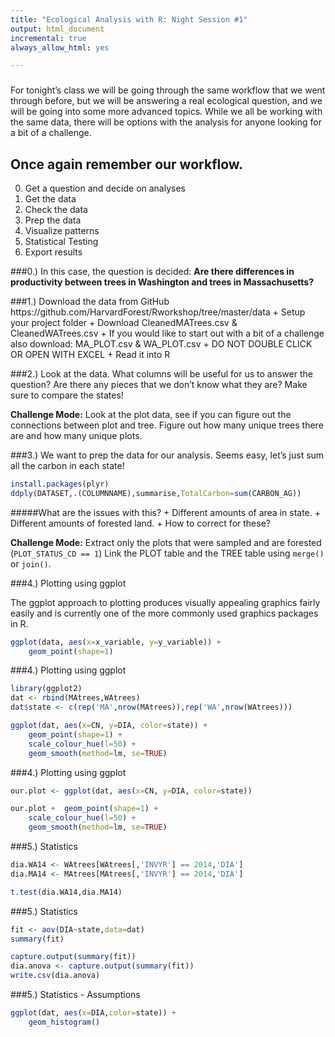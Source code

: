 ```yaml
---
title: "Ecological Analysis with R: Night Session #1"
output: html_document
incremental: true
always_allow_html: yes

---
```

###
For tonight's class we will be going through the same workflow that we went through before, but we will be answering a real ecological question, and we will be going into some more advanced topics.
While we all be working with the same data, there will be options with the analysis for anyone looking for a bit of a challenge.

## Once again remember our workflow.
0. Get a question and decide on analyses
1. Get the data
2. Check the data
3. Prep the data
4. Visualize patterns
5. Statistical Testing
6. Export results


###0.) In this case, the question is decided: __Are there differences in productivity between trees in Washington and trees in Massachusetts?__

###1.) Download the data from GitHub https://github.com/HarvardForest/Rworkshop/tree/master/data
    + Setup your project folder 
    + Download CleanedMATrees.csv & CleanedWATrees.csv
	+ If you would like to start out with a bit of a challenge also download: MA_PLOT.csv & WA_PLOT.csv
	+ DO NOT DOUBLE CLICK OR OPEN WITH EXCEL
	+ Read it into R 


###2.) 	Look at the data.  What columns will be useful for us to answer the question? Are there any pieces that we don't know what they are? Make sure to compare the states!

__Challenge Mode:__
Look at the plot data, see if you can figure out the connections between plot and tree. Figure out how many unique trees there are and how many unique plots.


###3.)   We want to prep the data for our analysis. Seems easy, let's just sum all the carbon in each state! 

``` r

install.packages(plyr)
ddply(DATASET,.(COLUMNNAME),summarise,TotalCarbon=sum(CARBON_AG))

```

#####What are the issues with this?
  + Different amounts of area in state.
  + Different amounts of forested land.
  + How to correct for these?

__Challenge Mode:__
Extract only the plots that were sampled and are forested (```PLOT_STATUS_CD == 1```)
Link the PLOT table and the TREE table using ```merge()``` or ```join()```.


###4.) Plotting using ggplot

The ggplot approach to plotting produces visually appealing graphics
fairly easily and is currently one of the more commonly used graphics
packages in R. 

```r

ggplot(data, aes(x=x_variable, y=y_variable)) + 
    geom_point(shape=1)

```

###4.) Plotting using ggplot

```r

library(ggplot2)
dat <- rbind(MAtrees,WAtrees)
dat$state <- c(rep('MA',nrow(MAtrees)),rep('WA',nrow(WAtrees)))

ggplot(dat, aes(x=CN, y=DIA, color=state)) + 
    geom_point(shape=1) + 
    scale_colour_hue(l=50) + 
    geom_smooth(method=lm, se=TRUE) 

```

###4.) Plotting using ggplot

```r

our.plot <- ggplot(dat, aes(x=CN, y=DIA, color=state)) 

our.plot +  geom_point(shape=1) + 
    scale_colour_hue(l=50) + 
    geom_smooth(method=lm, se=TRUE) 


```


###5.) Statistics


```r

dia.WA14 <- WAtrees[WAtrees[,'INVYR'] == 2014,'DIA']
dia.MA14 <- MAtrees[MAtrees[,'INVYR'] == 2014,'DIA']

t.test(dia.WA14,dia.MA14)

```
###5.) Statistics

```r

fit <- aov(DIA~state,data=dat)
summary(fit)

capture.output(summary(fit))
dia.anova <- capture.output(summary(fit))
write.csv(dia.anova)


```

###5.) Statistics - Assumptions

```r

ggplot(dat, aes(x=DIA,color=state)) + 
    geom_histogram()

```

